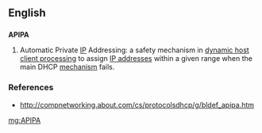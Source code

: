 ==English==

==={{acronym-old}}===
'''APIPA'''

# Automatic Private [[IP]] Addressing: a safety mechanism in [[DHCP|dynamic host client processing]] to assign [[IP address]]es within a given range when the main DHCP [[mechanism]] fails.

===References===
* http://compnetworking.about.com/cs/protocolsdhcp/g/bldef_apipa.htm

[[mg:APIPA]]